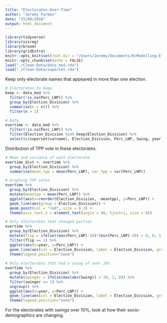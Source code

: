 ```yaml
---
title: "Electorates-Over-Time"
author: "Jeremy Forbes"
date: "15/09/2018"
output: html_document
---
```


```r
library(tidyverse)
library(visreg)
library(broom)
library(gridExtra)
knitr::opts_knit$set(root.dir = "/Users/Jeremy/Documents/R/Modelling-Elections")
knitr::opts_chunk$set(echo = FALSE)
load("./Clean-Data/data_mod.rda")
load("./Clean-Data/superset.rda")
```

Keep only electorate names that appeared in more than one election.

```r
# Electorates to keep
keep <- data_mod %>% 
  filter(!is.na(Perc_LNP)) %>% 
  group_by(Election_Division) %>% 
  summarise(n = n()) %>% 
  filter(n > 1)

# Data
overtime <- data_mod %>% 
  filter(!is.na(Perc_LNP)) %>% 
  filter(Election_Division %in% keep$Election_Division) %>% 
  select(c(superset$varname), Election_Division, Perc_LNP, Swing, year)
```

Distribution of TPP vote in these electorates.

```r
# Mean and variance of each electorate
overtime_dist <- overtime %>% 
  group_by(Election_Division) %>% 
  summarise(mean_tpp = mean(Perc_LNP), var_tpp = var(Perc_LNP))

# Graphing TPP votes
overtime %>% 
  group_by(Election_Division) %>% 
  mutate(meantpp = mean(Perc_LNP)) %>% 
  ggplot(aes(x=reorder(Election_Division, -meantpp), y=Perc_LNP)) +
  geom_line(aes(group = Election_Division)) + 
  geom_point(col = "red", size = 0.3) +
  theme(axis.text.x = element_text(angle = 60, hjust=1, size = 6))

# Only electorates that changed parties  
overtime %>% 
  group_by(Election_Division) %>% 
  mutate(flip = ifelse((max(Perc_LNP)-50)*(min(Perc_LNP)-50) > 0, 0, 1)) %>% 
  filter(flip == 1) %>% 
  ggplot(aes(x=year, y=Perc_LNP)) +
  geom_line(aes(col = Election_Division, label = Election_Division, group = Election_Division)) +
  theme(legend.position="none")
  
# Only electorates that had a swing of over 10%
overtime %>% 
  group_by(Election_Division) %>% 
  mutate(swinger = ifelse(max(abs(Swing)) > 10, 1, 0)) %>% 
  filter(swinger == 1) %>% 
  ungroup() %>% 
  ggplot(aes(x=year, y=Perc_LNP)) +
  geom_line(aes(col = Election_Division, label = Election_Division, group = Election_Division)) +
  theme(legend.position="none")

```

For the electorates with swings over 10%, look at how their socio-demographics are changing.
